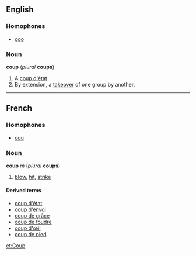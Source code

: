 ==English==
===Homophones===
*[[coo]]

===Noun===
'''coup''' (''plural'' '''coups''')

#A [[coup d'état]].
#By extension, a [[takeover]] of one group by another.

----
==French==
===Homophones===
*[[cou]]

===Noun===
'''coup''' ''m'' (''plural'' '''coups''')

#[[blow]], [[hit]], [[strike]]

====Derived terms====
*[[coup d'état#French|coup d'état]]
*[[coup d'envoi]]
*[[coup de grâce]]
*[[coup de foudre]]
*[[coup d'œil]]
*[[coup de pied]]

[[et:Coup]]